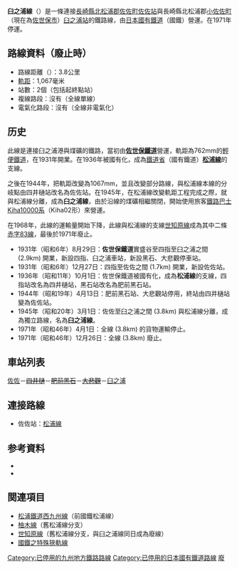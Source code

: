 {{Infobox 鐵道路線
|日文原名 = 臼ノ浦線
|平假名 = うすのうらせん
|羅馬拼音 = Usunoura sen
|路線名稱 = [[File:Japanese_National_Railway_logo.svg|50px]] 臼之浦線
|路線顏色 = #999
|狀態 = [[廢線|廢線]]
|圖片 = 
|圖片大小 = 
|圖片說明 = 
|所在地 = {{JPN}}[[長崎縣|長崎縣]]
|起點 = [[佐佐站|佐佐站]]
|終點 = [[臼之浦站|臼之浦站]]
|站數 = 2個
|通車 = 1931年8月29日
|廢除 = 1971年12月26日
|擁有者 = {{link-ja|佐世保鐵道|佐世保鉄道}}→[[File:National_Railway_Symbol_of_Japan.png|15px]] [[鐵道省_(日本)|鐵道省]]→<br />[[運輸通信省_(日本)|運輸通信省]]→[[運輸省|運輸省]]→<br />[[File:Japanese_National_Railway_logo.svg|40px]] [[日本國有鐵道|日本國有鐵道]]
|營運者 =
|路線距離 = 3.8公里
|軌距 = 1,067毫米
|軌道數量 = [[單線鐵路|單線]]
|電氣化方式 = 非電氣化
|最高速度 = 
|路線圖 = {{Routemap|inline=yes|collapse=yes|title=臼之浦線|title-bg=#808080|title-color=white|map=
STR~~ ~~[[西九州線|松浦線]]
BHF~~0.0~~[[佐佐站|佐佐]]
\xABZgl+xl\eBHFq~~1.5~~''[[四井樋站|四井樋]]''~~-1945
exSTR~~ ~~松浦線
exhKRZWae~~ ~~{{link-ja|佐佐川|佐々川}}
exBHF~~0.5*~~''[[肥前黑石站|肥前黑石]]''~~-1944
exBHF~~2.6~~''[[大悲觀站|大悲觀]]''~~-1944
exBHF~~3.5~~''臼之浦''~~(I) -1936
exKBHFe~~3.8~~''[[臼之浦站|臼之浦]]''~~(II) 1936-
}}
}}

'''臼之浦線'''（{{jpn|j=臼ノ浦線|hg=うすのうらせん|rm=Usunoura sen|f=y}}）是一條連接[[長崎縣|長崎縣]][[北松浦郡|北松浦郡]][[佐佐町|佐佐町]][[佐佐站|佐佐站]]與長崎縣北松浦郡[[小佐佐町|小佐佐町]]（現在為[[佐世保市|佐世保市]]）[[臼之浦站|臼之浦站]]的鐵路線，由[[日本國有鐵道|日本國有鐵道]]（國鐵）營運。在1971年停運。

== 路線資料（廢止時） ==
*路線距離（{{link-ja|營業距離|営業キロ}}）：3.8公里
*[[軌距|軌距]]：1,067毫米
*站數：2個（包括起終點站）
*複線路段：沒有（全線單線）
*電氣化路段：沒有（全線非電氣化）

== 历史 ==
此線是連接臼之浦港與煤礦的鐵路，當初由'''[[佐世保鐵道|佐世保鐵道]]'''營運，軌距為762mm的[[輕便鐵道|輕便鐵道]]，在1931年開業。在1936年被國有化，成為[[鐵道省_(日本)|鐵道省]]（國有鐵道）'''[[松浦鐵道西九州線|松浦線]]'''的支線。

之後在1944年，把軌距改變為1067mm，並且改變部分路線，與松浦線本線的分岐點由四井樋站改名為佐佐站。在1945年，在松浦線改變軌距工程完成之際，就與松浦線分離，成為'''臼之浦線'''，由於沿線的煤礦相繼關閉，開始使用旅客[[鐵路巴士|鐵路巴士]][[國鐵Kiha01系柴油動車組|Kiha10000系]]（Kiha02形）來營運。

在1968年，此線的運輸量開始下降，此線與松浦線的支線[[世知原線|世知原線]]成為其中二條[[赤字83線|赤字83線]]，最後於1971年廢止。

*1931年（昭和6年）8月29日：'''佐世保鐵道'''實盛谷至四指至臼之浦之間 (2.9km) 開業，新設四指、臼之浦車站，新設黑石、大悲觀停車站。
*1931年（昭和6年）12月27日：四指至佐佐之間 (1.7km) 開業，新設佐佐站。
*1936年（昭和11年）10月1日：佐世保鐵道被國有化，成為'''松浦線'''的支線，四指站改名為四井樋站，黑石站改名為肥前黑石站。
*1944年（昭和19年）4月13日：肥前黑石站、大悲觀站停用，終站由四井樋站變為佐佐站。
*1945年（昭和20年）3月1日：佐佐至臼之浦之間 (3.8km) 與松浦線分離，成為獨立路線，名為'''臼之浦線'''。
*1971年（昭和46年）4月1日：全線 (3.8km) 的貨物運輸停止。
*1971年（昭和46年）12月26日：全線 (3.8km) 廢止。

== 車站列表 ==
[[佐佐站|佐佐]]－<del>[[四井樋站|四井樋]]</del>－<del>[[肥前黑石站|肥前黑石]]</del>－<del>[[大悲觀站|大悲觀]]</del>－[[臼之浦站|臼之浦]]

== 連接路線 ==
*佐佐站：[[西九州線|松浦線]]

== 参考資料 ==
* {{cite book <!--| 和書 -->| series = 日本鐵道旅行地圖帳：全線、全站、全廢線 | author = 今尾恵介（監修） | title = 九州沖繩 | year = 2009 | publisher = 新潮社 | location = 東京 | id = ISBN 978-4-10-790030-2 }}
* {{cite book <!--| 和書 -->| pages = p. 136 | title = 昭和12年10月1日現在鐵道停車站一覧 | author = [[鐵道省_(日本)|鐵道省]] | publisher = 鐵道省（覆刻：鐵道史資料保存會） | date = 1937年（覆刻：1986年） | location = 東京（覆刻：大阪） | id = ISBN 4-88540-048-1 }}

== 関連項目 ==
* [[松浦鐵道西九州線|松浦鐵道西九州線]]（前國鐵松浦線）
* [[柚木線|柚木線]]（舊松浦線分支）
* [[世知原線|世知原線]]（舊松浦線分支，與臼之浦線同日成為廢線）
* [[國鐵之特殊狹軌線|國鐵之特殊狹軌線]]

{{西九州線|mode=3}}
{{赤字83線}}
{{DEFAULTSORT:Usunoura sen}}
[[Category:已停用的九州地方鐵路路線|Category:已停用的九州地方鐵路路線]]
[[Category:已停用的日本國有鐵道路線|Category:已停用的日本國有鐵道路線]]
[[Category:長崎縣鐵路|廢]]